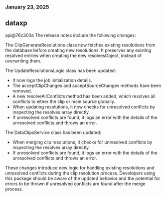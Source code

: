 ### January 23, 2025
## dataxp

api@76c303a
The release notes include the following changes:

The ClipGenerateResolutions class now fetches existing resolutions from the database before creating new resolutions. It preserves any existing resolved entries when creating the new resolvesObject, instead of overwriting them.

The UpdateResolutionsLogic class has been updated:
- It now logs the job initialization details.
- The acceptClipChanges and acceptSourceChanges methods have been removed.
- A new resolveAllConflicts method has been added, which resolves all conflicts to either the clip or main source globally.
- When updating resolutions, it now checks for unresolved conflicts by inspecting the resolves array directly.
- If unresolved conflicts are found, it logs an error with the details of the unresolved conflicts and throws an error.

The DataClipsService class has been updated:
- When merging clip resolutions, it checks for unresolved conflicts by inspecting the resolves array directly.
- If unresolved conflicts are found, it logs an error with the details of the unresolved conflicts and throws an error.

These changes introduce new logic for handling existing resolutions and unresolved conflicts during the clip resolution process. Developers using this package should be aware of the updated behavior and the potential for errors to be thrown if unresolved conflicts are found after the merge process.